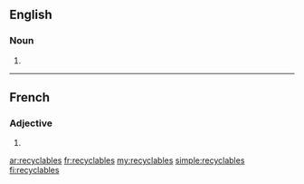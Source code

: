 ==English==

===Noun===
{{head|en|noun plural form}}

# {{plural of|recyclable|lang=en}}

----

==French==

===Adjective===
{{fr-adj-form}} {{g|m-p|f-p}}

# {{plural of|recyclable|lang=fr}}

[[ar:recyclables]]
[[fr:recyclables]]
[[my:recyclables]]
[[simple:recyclables]]
[[fi:recyclables]]